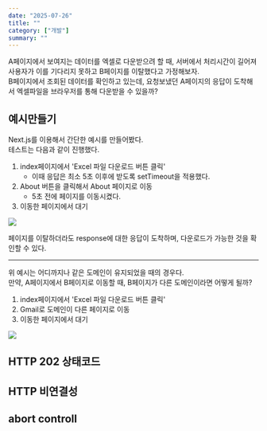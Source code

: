 ```yaml
---
date: "2025-07-26"
title: ""
category: ["개발"]
summary: ""
---
```


A페이지에서 보여지는 데이터를 엑셀로 다운받으려 할 때, 서버에서 처리시간이 길어져 사용자가 이를 기다리지 못하고 B페이지를 이탈했다고 가정해보자.  
B페이지에서 조회된 데이터를 확인하고 있는데, 요청보냈던 A페이지의 응답이 도착해서 엑셀파일을 브라우저를 통해 다운받을 수 있을까?

## 예시만들기

Next.js를 이용해서 간단한 예시를 만들어봤다.  
테스트는 다음과 같이 진행했다.

1. index페이지에서 'Excel 파일 다운로드 버튼 클릭'
   - 이때 응답은 최소 5초 이후에 받도록 setTimeout을 적용했다.
2. About 버튼을 클릭해서 About 페이지로 이동
   - 5초 전에 페이지를 이동시켰다.
3. 이동한 페이지에서 대기

![](./download.gif)

페이지를 이탈하더라도 response에 대한 응답이 도착하며, 다운로드가 가능한 것을 확인할 수 있다.

---

위 예시는 어디까지나 같은 도메인이 유지되었을 때의 경우다.  
만약, A페이지에서 B페이지로 이동할 때, B페이지가 다른 도메인이라면 어떻게 될까?

1. index페이지에서 'Excel 파일 다운로드 버튼 클릭'
2. Gmail로 도메인이 다른 페이지로 이동
3. 이동한 페이지에서 대기

![](./unknown)

## HTTP 202 상태코드

## HTTP 비연결성

## abort controll
